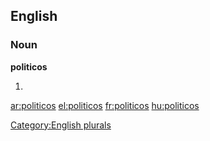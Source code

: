 
==English==

===Noun===
'''politicos'''

# {{plural of|[[politico]]}}

[[Category:English plurals]]

[[ar:politicos]]
[[el:politicos]]
[[fr:politicos]]
[[hu:politicos]]